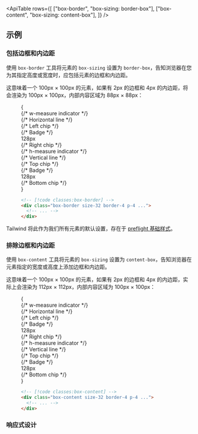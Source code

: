 

<ApiTable
  rows={[
    ["box-border", "box-sizing: border-box"],
    ["box-content", "box-sizing: content-box"],
  ]}
/>

## 示例

### 包括边框和内边距

使用 `box-border` 工具将元素的 `box-sizing` 设置为 `border-box`，告知浏览器在您为其指定高度或宽度时，应包括元素的边框和内边距。

这意味着一个 100px &times; 100px 的元素，如果有 2px 的边框和 4px 的内边距，将会渲染为 100px &times; 100px，内部内容区域为 88px &times; 88px：

<Figure>

<Example padding={false}>
  {
    <div className="relative grid w-full grid-cols-[1fr_8rem_1fr] grid-rows-[1fr_3fr_1fr] gap-px bg-gray-700/10 font-mono text-sm leading-6 font-bold dark:bg-gray-700">
      <div className="col-start-1 row-start-1 bg-white dark:bg-gray-900"></div>
      <div className="relative col-start-2 row-start-1 bg-white dark:bg-gray-900">
        {/* w-measure indicator */}
        <div className="absolute right-0 bottom-2 left-0 flex">
          {/* Horizontal line */}
          <div className="absolute top-1/2 right-0 left-0 h-px -translate-y-px bg-sky-400"></div>
          {/* Left chip */}
          <div className="w-full">
            <div className="absolute top-1/2 left-0 h-2 w-px -translate-x-px -translate-y-1 rounded-full bg-sky-400"></div>
          </div>
          {/* Badge */}
          <div className="relative flex w-full flex-auto items-center justify-center bg-white px-1.5 font-mono text-xs leading-none font-bold text-sky-600 dark:bg-gray-900 dark:text-sky-400">
            128px
          </div>
          {/* Right chip */}
          <div className="w-full">
            <div className="absolute top-1/2 right-0 h-2 w-px translate-x-px -translate-y-1 rounded-full bg-sky-400"></div>
          </div>
        </div>
      </div>
      <div className="col-start-3 row-start-1 bg-white dark:bg-gray-900"></div>
      <div className="relative col-start-1 row-start-2 bg-white dark:bg-gray-900">
        {/* h-measure indicator */}
        <div className="absolute top-0 right-2 bottom-0 flex w-3">
          {/* Vertical line */}
          <div className="absolute top-0 bottom-0 left-1/2 w-px -translate-x-[0.5px] bg-sky-400"></div>
          {/* Top chip */}
          <div className="w-full">
            <div className="absolute top-0 left-1/2 h-px w-2 -translate-x-1 -translate-y-px rounded-full bg-sky-400"></div>
          </div>
          {/* Badge */}
          <div className="relative flex h-3 flex-auto -translate-x-[1.15rem] translate-y-14 -rotate-90 items-center justify-center bg-white px-1.5 font-mono text-xs leading-none font-bold text-sky-600 dark:bg-gray-900 dark:text-sky-400">
            128px
          </div>
          {/* Bottom chip */}
          <div className="w-full">
            <div className="absolute bottom-0 left-1/2 h-px w-2 -translate-x-1 translate-y-px rounded-full bg-sky-400"></div>
          </div>
        </div>
      </div>
      <div className="col-start-2 row-start-2 size-32 bg-white ring-1 ring-sky-300 dark:bg-gray-900 dark:ring-sky-400">
        <div className="relative box-border size-32 p-5 ring ring-sky-300 ring-inset">
          <div className="relative z-1 h-full w-full bg-sky-500 ring-1 ring-sky-500"></div>
          <div className="absolute inset-0">
            <Stripes className="h-full" />
          </div>
        </div>
      </div>
      <div className="col-start-3 row-start-2 bg-white dark:bg-gray-900"></div>
      <div className="col-start-1 row-start-3 bg-white dark:bg-gray-900"></div>
      <div className="col-start-2 row-start-3 bg-white dark:bg-gray-900"></div>
      <div className="col-start-3 row-start-3 bg-white dark:bg-gray-900"></div>
    </div>
  }
</Example>

```html
<!-- [!code classes:box-border] -->
<div class="box-border size-32 border-4 p-4 ...">
  <!-- ... -->
</div>
```

</Figure>

Tailwind 将此作为我们所有元素的默认设置，存在于 [preflight 基础样式](/docs/preflight)。

### 排除边框和内边距

使用 `box-content` 工具将元素的 `box-sizing` 设置为 `content-box`，告知浏览器在元素指定的宽度或高度上添加边框和内边距。

这意味着一个 100px &times; 100px 的元素，如果有 2px 的边框和 4px 的内边距，实际上会渲染为 112px &times; 112px，内部内容区域为 100px &times; 100px：

<Figure>

<Example padding={false}>
  {
    <div className="relative grid grid-cols-[1fr_8rem_1fr] grid-rows-[1fr_2fr_1fr] gap-px bg-gray-700/10 font-mono text-sm leading-6 font-bold dark:bg-gray-700">
      <div className="col-start-1 row-start-1 bg-white dark:bg-gray-900"></div>
      <div className="relative col-start-2 row-start-1 bg-white dark:bg-gray-900">
        {/* w-measure indicator */}
        <div className="absolute right-0 bottom-2 left-0 flex -translate-y-5">
          {/* Horizontal line */}
          <div className="absolute top-1/2 right-0 left-0 h-px -translate-y-px bg-blue-400"></div>
          {/* Left chip */}
          <div className="w-full">
            <div className="absolute top-1/2 left-0 h-2 w-px -translate-x-px -translate-y-1 rounded-full bg-blue-400"></div>
          </div>
          {/* Badge */}
          <div className="relative flex w-full flex-auto items-center justify-center bg-white px-1.5 font-mono text-xs leading-none font-bold text-blue-600 dark:bg-gray-900 dark:text-blue-400">
            128px
          </div>
          {/* Right chip */}
          <div className="w-full">
            <div className="absolute top-1/2 right-0 h-2 w-px translate-x-px -translate-y-1 rounded-full bg-blue-400"></div>
          </div>
        </div>
      </div>
      <div className="col-start-3 row-start-1 bg-white dark:bg-gray-900"></div>
      <div className="relative col-start-1 row-start-2 bg-white dark:bg-gray-900">
        {/* h-measure indicator */}
        <div className="absolute top-0 right-2 bottom-0 flex w-3 -translate-x-5">
          {/* Vertical line */}
          <div className="absolute top-0 bottom-0 left-1/2 w-px -translate-x-[0.5px] bg-blue-400"></div>
          {/* Top chip */}
          <div className="w-full">
            <div className="absolute top-0 left-1/2 h-px w-2 -translate-x-1 -translate-y-px rounded-full bg-blue-400"></div>
          </div>
          {/* Badge */}
          <div className="relative flex h-3 flex-auto -translate-x-[1.15rem] translate-y-14 -rotate-90 items-center justify-center bg-white px-1.5 font-mono text-xs leading-none font-bold text-blue-600 dark:bg-gray-900 dark:text-blue-400">
            128px
          </div>
          {/* Bottom chip */}
          <div className="w-full">
            <div className="absolute bottom-0 left-1/2 h-px w-2 -translate-x-1 translate-y-px rounded-full bg-blue-400"></div>
          </div>
        </div>
      </div>
      <div className="col-start-2 row-start-2 size-32 bg-white">
        <div className="relative box-content size-32 -translate-x-5 -translate-y-5 p-5 ring-4 ring-blue-300 ring-inset dark:ring-blue-500">
          <div className="h-full w-full bg-blue-500 ring-1 ring-blue-500"></div>
          <div className="absolute inset-1 z-10">
            <Stripes className="h-full" />
          </div>
        </div>
      </div>
      <div className="col-start-3 row-start-2 bg-white dark:bg-gray-900"></div>
      <div className="col-start-1 row-start-3 bg-white dark:bg-gray-900"></div>
      <div className="col-start-2 row-start-3 bg-white dark:bg-gray-900"></div>
      <div className="col-start-3 row-start-3 bg-white dark:bg-gray-900"></div>
    </div>
  }
</Example>

```html
<!-- [!code classes:box-content] -->
<div class="box-content size-32 border-4 p-4 ...">
  <!-- ... -->
</div>
```

</Figure>

### 响应式设计

<ResponsiveDesign property="box-sizing" defaultClass="box-content" featuredClass="box-border" />